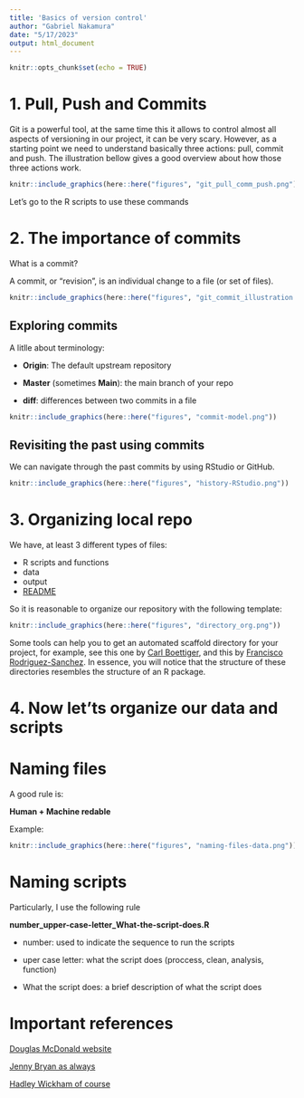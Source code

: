```yaml
---
title: 'Basics of version control'
author: "Gabriel Nakamura"
date: "5/17/2023"
output: html_document
---
```


```r
knitr::opts_chunk$set(echo = TRUE)
```

# 1. Pull, Push and Commits

Git is a powerful tool, at the same time this it allows to control almost all aspects of versioning in our project, it can be very scary. However, as a starting point we need to understand basically three actions: pull, commit and push. The illustration bellow gives a good overview about how those three actions work.

```r
knitr::include_graphics(here::here("figures", "git_pull_comm_push.png"))
```

Let's go to the R scripts to use these commands

# 2. The importance of commits 

What is a commit?

A commit, or "revision", is an individual change to a file (or set of files).


```r
knitr::include_graphics(here::here("figures", "git_commit_illustration.png"))
```


## Exploring commits

A litlle about terminology:

- **Origin**: The default upstream repository

- **Master** (sometimes **Main**): the main branch of your repo

- **diff**: differences between two commits in a file

```r
knitr::include_graphics(here::here("figures", "commit-model.png"))
```

## Revisiting the past using commits

We can navigate through the past commits by using RStudio or GitHub.

```r
knitr::include_graphics(here::here("figures", "history-RStudio.png"))
```


# 3. Organizing local repo

We have, at least 3 different types of files:

- R scripts and functions
- data 
- output
- [README](https://github.com/drsimonj/R-template-project)

So it is reasonable to organize our repository with the following template:

```r
knitr::include_graphics(here::here("figures", "directory_org.png"))
```
Some tools can help you to get an automated scaffold directory for your project, for example, see this one by [Carl Boettiger](https://github.com/cboettig/template), and this by [Francisco Rodriguez-Sanchez](https://github.com/Pakillo/template). In essence, you will notice that the structure of these directories resembles the structure of an R package.



# 4. Now let'ts organize our data and scripts

# Naming files

A good rule is: 

**Human + Machine redable**

Example:

```r
knitr::include_graphics(here::here("figures", "naming-files-data.png"))
```

# Naming scripts

Particularly, I use the following rule

**number_upper-case-letter_What-the-script-does.R**

- number: used to indicate the sequence to run the scripts

- uper case letter: what the script does (proccess, clean, analysis, function)

- What the script does: a brief description of what the script does


# Important references

[Douglas McDonald website](https://www.douganddata.com/2022/07/on-naming-things/)

[Jenny Bryan as always](http://www2.stat.duke.edu/~rcs46/lectures_2015/01-markdown-git/slides/naming-slides/naming-slides.pdf)

[Hadley Wickham of course](http://adv-r.had.co.nz/Style.html)


